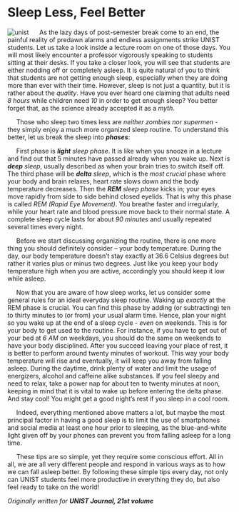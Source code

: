 # Sleep Less, Feel Better

![unist](/img/unist.jpg 'UNIST')
&nbsp;&nbsp;&nbsp;&nbsp; As the lazy days of post-semester break come to an end, the painful reality of predawn
alarms and endless assignments strike UNIST students. Let us take a look inside a lecture room on one of those days.
You will most likely encounter a professor vigorously speaking to students sitting at their desks. If
you take a closer look, you will see that students are either nodding off or completely asleep. It is quite natural of you to think that
students are not getting enough sleep, especially when they are doing more than ever with their time. However, sleep is not just a
quantity, but it is rather about the _quality_. Have you ever heard one claiming that adults
need _8 hours_ while children need _10_ in order to get enough sleep? You better forget that, as the science already accepted it as a _myth_.

&nbsp;&nbsp;&nbsp;&nbsp; Those who sleep two times less are _neither zombies nor supermen_ - they simply enjoy
a much more organized sleep routine. To
understand this better, let us break the sleep
into **_phases_**:

&nbsp;&nbsp;&nbsp;&nbsp; First phase is _**light** sleep phase_. It is like when
you snooze in a lecture and find out that 5
minutes have passed already when you wake
up. Next is _**deep** sleep_, usually described as
when your brain tries to switch itself off. The
third phase will be _**delta** sleep_, which is the
_most crucial_ phase where your body and
brain relaxes, heart rate slows down and the
body temperature decreases. Then the _**REM** sleep phase_ kicks in; your eyes move rapidly
from side to side behind closed eyelids.
That is why this phase is called _REM (Rapid Eye Movement)_. You breathe faster and
irregularly, while your heart rate and blood
pressure move back to their normal state. A
complete sleep cycle lasts for about _90 minutes_
and usually repeated several times every
night.

&nbsp;&nbsp;&nbsp;&nbsp; Before we start discussing organizing the
routine, there is one more thing you should
definitely consider – your body temperature.
During the day, our body temperature
doesn’t stay exactly at 36.6 Celsius degrees
but rather it varies plus or minus two degrees.
Just like you keep your body temperature high when you are active, accordingly you
should keep it low while asleep.

&nbsp;&nbsp;&nbsp;&nbsp; Now that you are aware of how sleep works,
let us consider some general rules for an ideal
everyday sleep routine. Waking up _exactly_ at
the REM phase is crucial. You can find this
phase by adding (or subtracting) ten to thirty
minutes to (or from) your usual alarm time.
Hence, plan your night so you wake up at the
end of a sleep cycle - _even_ on weekends. This
is for your body to get used to the routine. For
instance, if you have to get out of your bed at
_6 AM_ on weekdays, you should do the same
on weekends to have your body disciplined.
After you succeed leaving your place of rest,
it is better to perform around twenty minutes
of workout. This way your body temperature
will rise and eventually, it will keep you away
from falling asleep. During the daytime, drink
plenty of water and limit the usage of energizers,
alcohol and caffeine alike substances. If
you feel sleepy and need to relax, take a power
nap for about ten to twenty minutes at noon,
keeping in mind that it is vital to wake up before
entering the delta phase. And stay cool!
You might get a good night’s rest if you sleep
in a cool room.

&nbsp;&nbsp;&nbsp;&nbsp; Indeed, everything mentioned above matters
a lot, but maybe the most principal factor
in having a good sleep is to limit the use of
smartphones and social media at least one
hour prior to sleeping, as the blue-and-white
light given off by your phones can prevent you
from falling asleep for a long time.

&nbsp;&nbsp;&nbsp;&nbsp; These tips are so simple, yet they require
some conscious effort. All in all, we are all
very different people and respond in various
ways as to how we can fall asleep better. By
following these simple tips every day, not only
can UNIST students feel more productive in
everything they do, but also feel ready to take
on the world!

_Originally written for **UNIST Journal, 21st volume**_
